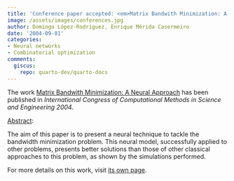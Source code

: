 ```yaml
---
title: 'Conference paper accepted: <em>Matrix Bandwith Minimization: A Neural Approach</em>'
image: /assets/images/conferences.jpg
author: Domingo López-Rodríguez, Enrique Mérida Casermeiro
date: '2004-09-01'
categories:
- Neural networks
- Combinatorial optimization
comments:
  giscus:
    repo: quarto-dev/quarto-docs
---
```


The work <u>Matrix Bandwith Minimization: A Neural Approach</u> has been published in <em><em>International Congress of Computational Methods in Science and Engineering</em> 2004</em>.

<u>Abstract</u>:



The aim of this paper is to present a neural technique to tackle the bandwidth minimization problem. This neural model, successfully applied to other problems, presents better solutions than those of other classical approaches to this problem, as shown by the simulations performed.




For more details on this work, visit <a href='/publications/conferences/2004-iccmse1'>its own page</a>.

